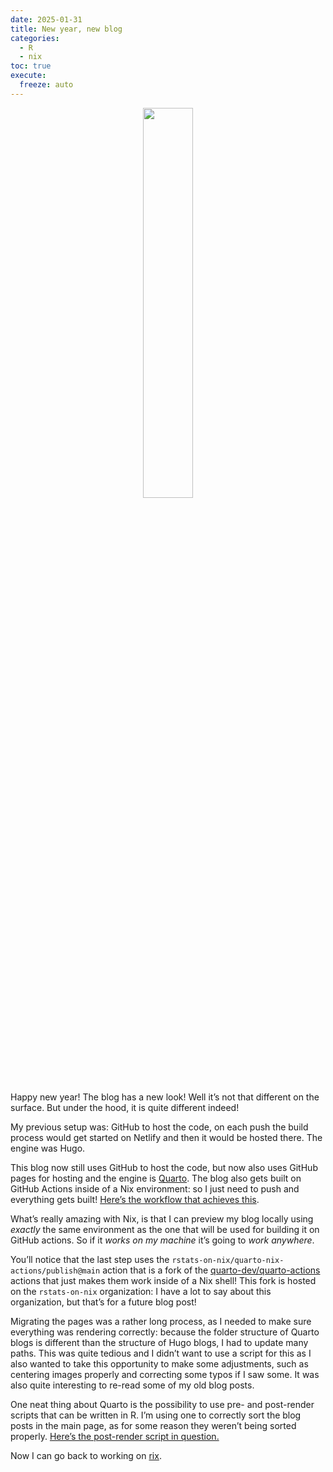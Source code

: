 ```yaml
---
date: 2025-01-31
title: New year, new blog
categories:
  - R
  - nix
toc: true
execute:
  freeze: auto
---
```


<div style="text-align: center;">
  <p>
    <a href="https://www.youtube.com/watch?v=n__GJuqLb00">
      <img src="../assets/img/shadow.png" style="width: 40%; height: auto;">
    </a>
  </p>
</div>


Happy new year! The blog has a new look! Well it's not that different on the
surface. But under the hood, it is quite different indeed!

My previous setup was: GitHub to host the code, on each push the build process
would get started on Netlify and then it would be hosted there. The engine was
Hugo.

This blog now still uses GitHub to host the code, but now also uses GitHub pages
for hosting and the engine is
[Quarto](https://quarto.org/docs/websites/website-blog.html).
The blog also gets built on GitHub Actions inside of a Nix environment: so I just
need to push and everything gets built!
[Here's the workflow that achieves this](https://github.com/b-rodrigues/blog/blob/master/.github/workflows/build_publish.yaml).

What's really amazing with Nix, is that I can preview my blog locally using
*exactly* the same environment as the one that will be used for building it on
GitHub actions. So if it *works on my machine* it's going to *work anywhere*.

You'll notice that the last step uses the
`rstats-on-nix/quarto-nix-actions/publish@main` action that is a fork of the
[quarto-dev/quarto-actions](https://github.com/quarto-dev/quarto-actions)
actions that just makes them work inside of a Nix shell! This fork is hosted on the
`rstats-on-nix` organization: I have a lot to say about this organization, but
that's for a future blog post!

Migrating the pages was a rather long process, as I needed to make sure
everything was rendering correctly: because the folder structure of Quarto blogs
is different than the structure of Hugo blogs, I had to update many paths. This
was quite tedious and I didn't want to use a script for this as I also wanted to
take this opportunity to make some adjustments, such as centering images
properly and correcting some typos if I saw some. It was also quite interesting
to re-read some of my old blog posts.

One neat thing about Quarto is the possibility to use pre- and post-render scripts
that can be written in R. I'm using one to correctly sort the blog posts in the main
page, as for some reason they weren't being sorted properly.
[Here's the post-render script in question.](https://github.com/b-rodrigues/blog/blob/master/order_posts.R)

Now I can go back to working on [rix](https://docs.ropensci.org/rix/).

